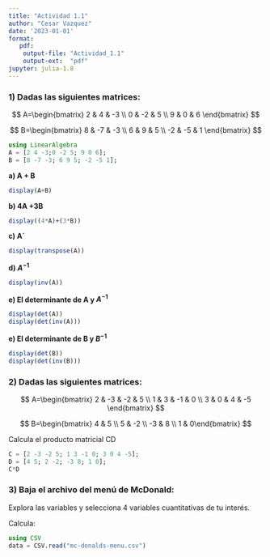 ```yaml
---
title: "Actividad 1.1"
author: "Cesar Vazquez"
date: '2023-01-01'
format:
   pdf: 
    output-file: "Actividad_1.1"
    output-ext:  "pdf"
jupyter: julia-1.8
---
```


### 1) Dadas las siguientes matrices:

$$ A=\begin{bmatrix} 2 & 4 & -3 \\ 0 & -2 & 5 \\ 9 & 0 & 6 \end{bmatrix} $$

$$ B=\begin{bmatrix} 8 & -7 & -3 \\ 6 & 9 & 5 \\ -2 & -5 & 1 \end{bmatrix} $$

```julia
using LinearAlgebra
A = [2 4 -3;0 -2 5; 9 0 6];
B = [8 -7 -3; 6 9 5; -2 -5 1];
```

**a)  A + B**
```julia
display(A+B)
```

**b)  4A +3B**
```julia
display((4*A)+(3*B))
```

**c)  A´**
```julia
display(transpose(A))
```

**d)  $A^{-1}$**
```julia
display(inv(A))
```

**e) El determinante de A y $A^{-1}$**
```julia
display(det(A))
display(det(inv(A)))
```

**e) El determinante de B y $B^{-1}$**
```julia
display(det(B))
display(det(inv(B)))
```

### 2) Dadas las siguientes matrices:
$$ A=\begin{bmatrix} 2 & -3 & -2 & 5 \\ 1 & 3 & -1 & 0 \\ 3 & 0 & 4 & -5 \end{bmatrix} $$

$$ B=\begin{bmatrix} 4 & 5 \\ 5 & -2 \\ -3 & 8 \\ 1 & 0\end{bmatrix} $$

Calcula el producto matricial CD
```julia
C = [2 -3 -2 5; 1 3 -1 0; 3 0 4 -5];
D = [4 5; 2 -2; -3 8; 1 0];
C*D
```

### 3) Baja el archivo del menú de McDonald:

Explora las variables y selecciona 4 variables cuantitativas de tu interés.

Calcula:
```julia
using CSV
data = CSV.read("mc-donalds-menu.csv")

```